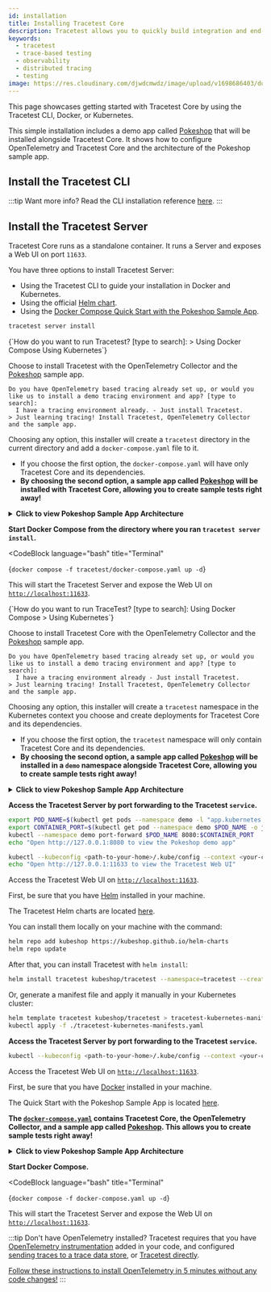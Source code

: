 ```yaml
---
id: installation
title: Installing Tracetest Core
description: Tracetest allows you to quickly build integration and end-to-end tests, powered by your OpenTelemetry traces.
keywords:
  - tracetest
  - trace-based testing
  - observability
  - distributed tracing
  - testing
image: https://res.cloudinary.com/djwdcmwdz/image/upload/v1698686403/docs/Blog_Thumbnail_14_rsvkmo.jpg
---
```



This page showcases getting started with Tracetest Core by using the Tracetest CLI, Docker, or Kubernetes.

This simple installation includes a demo app called [Pokeshop](/live-examples/pokeshop/overview.md) that will be installed alongside Tracetest Core. It shows how to configure OpenTelemetry and Tracetest Core and the architecture of the Pokeshop sample app.

## Install the Tracetest CLI

<GtagInstallCliTabs></GtagInstallCliTabs>

:::tip Want more info?
Read the CLI installation reference [here](/cli/cli-installation-reference.md).
:::

## Install the Tracetest Server

Tracetest Core runs as a standalone container. It runs a Server and exposes a Web UI on port `11633`.

You have three options to install Tracetest Server:

- Using the Tracetest CLI to guide your installation in Docker and Kubernetes.
- Using the official [Helm chart](https://github.com/kubeshop/helm-charts/tree/main/charts/tracetest).
- Using the [Docker Compose Quick Start with the Pokeshop Sample App](https://github.com/kubeshop/tracetest/tree/main/examples/quick-start-pokeshop).

<Tabs groupId="installation">
  <TabItem value="cli" label="Tracetest CLI" default>

```bash title="Terminal"
tracetest server install
```

<Tabs groupId="container-orchestrators">
  <TabItem value="docker-compose" label="Docker Compose" default>
    <CodeBlock
        language="text"
        title="Terminal"
    >
    {`How do you want to run Tracetest? [type to search]:
> Using Docker Compose
  Using Kubernetes`}
    </CodeBlock>

Choose to install Tracetest with the OpenTelemetry Collector and the [Pokeshop](/live-examples/pokeshop/overview.md) sample app.

```text title="Expected output:"
Do you have OpenTelemetry based tracing already set up, or would you like us to install a demo tracing environment and app? [type to search]: 
  I have a tracing environment already. - Just install Tracetest.
> Just learning tracing! Install Tracetest, OpenTelemetry Collector and the sample app.
```

Choosing any option, this installer will create a `tracetest` directory in the current directory and add a `docker-compose.yaml` file to it.

- If you choose the first option, the `docker-compose.yaml` will have only Tracetest Core and its dependencies.
- **By choosing the second option, a sample app called [Pokeshop](/live-examples/pokeshop/overview.md) will be installed with Tracetest Core, allowing you to create sample tests right away!**

<details>
  <summary>
    <b>Click to view Pokeshop Sample App Architecture</b>
  </summary>

Here's the Architecture of the Pokeshop Sample App:

- an **API** that serves client requests,
- a **Worker** who deals with background processes.

The communication between the API and Worker is made using a `RabbitMQ` queue, and both services emit telemetry data to OpenTelemetry Collector and communicate with a Postgres database.

Tracetest triggers tests against the Node.js API.

```mermaid
flowchart TD
    A[(Redis)]
    B[(Postgres)]
    C(Node.js API)
    D(RabbitMQ)
    E(Worker)
    F(OpenTelemetry Collector)
    G(Tracetest)

    G --> C
    F --> G
    C --> A
    C --> B
    C --> D
    D --> E
    E --> B
    C --> F
    E --> F
    
    
```
</details>

**Start Docker Compose from the directory where you ran `tracetest server install`.**

<CodeBlock
  language="bash"
  title="Terminal"
>
{`docker compose -f tracetest/docker-compose.yaml up -d`}
</CodeBlock>

This will start the Tracetest Server and expose the Web UI on [`http://localhost:11633`](http://localhost:11633).

  </TabItem>
  <TabItem value="kubernetes" label="Kubernetes">
    <CodeBlock
        language="text"
        title="Terminal"
    >
    {`How do you want to run TraceTest? [type to search]:
  Using Docker Compose
> Using Kubernetes`}
    </CodeBlock>

Choose to install Tracetest Core with the OpenTelemetry Collector and the [Pokeshop](/live-examples/pokeshop/overview.md) sample app.

```text title="Expected output:"
Do you have OpenTelemetry based tracing already set up, or would you like us to install a demo tracing environment and app? [type to search]: 
  I have a tracing environment already - Just install Tracetest.
> Just learning tracing! Install Tracetest, OpenTelemetry Collector and the sample app.
```

Choosing any option, this installer will create a `tracetest` namespace in the Kubernetes context you choose and create deployments for Tracetest Core and its dependencies.

- If you choose the first option, the `tracetest` namespace will only contain Tracetest Core and its dependencies.
- **By choosing the second option, a sample app called [Pokeshop](/live-examples/pokeshop/overview.md) will be installed in a `demo` namespace alongside Tracetest Core, allowing you to create sample tests right away!**

<details>
  <summary>
    <b>Click to view Pokeshop Sample App Architecture</b>
  </summary>

Here's the Architecture of the Pokeshop Sample App:

- an **API** that serves client requests,
- a **Worker** who deals with background processes.

The communication between the API and Worker is made using a `RabbitMQ` queue, and both services emit telemetry data to OpenTelemetry Collector and communicate with a Postgres database.

Tracetest triggers tests against the Node.js API.

```mermaid
flowchart TD
    A[(Redis)]
    B[(Postgres)]
    C(Node.js API)
    D(RabbitMQ)
    E(Worker)
    F(OpenTelemetry Collector)
    G(Tracetest)

    G --> C
    F --> G
    C --> A
    C --> B
    C --> D
    D --> E
    E --> B
    C --> F
    E --> F
    
    
```
</details>

**Access the Tracetest Server by port forwarding to the Tracetest `service`.**

```bash title=Terminal
export POD_NAME=$(kubectl get pods --namespace demo -l "app.kubernetes.io/name=pokemon-api,app.kubernetes.io/instance=demo" -o jsonpath="{.items[0].metadata.name}")
export CONTAINER_PORT=$(kubectl get pod --namespace demo $POD_NAME -o jsonpath="{.spec.containers[0].ports[0].containerPort}")
kubectl --namespace demo port-forward $POD_NAME 8080:$CONTAINER_PORT
echo "Open http://127.0.0.1:8080 to view the Pokeshop demo app"

kubectl --kubeconfig <path-to-your-home>/.kube/config --context <your-cluster-context> --namespace tracetest port-forward svc/tracetest 11633
echo "Open http://127.0.0.1:11633 to view the Tracetest Web UI"
```

Access the Tracetest Web UI on [`http://localhost:11633`](http://localhost:11633).

  </TabItem>
</Tabs>

  </TabItem>
  <TabItem value="helm" label="Helm Chart">

First, be sure that you have [Helm](https://helm.sh/) installed in your machine.

The Tracetest Helm charts are located [here](https://github.com/kubeshop/helm-charts/tree/main/charts/tracetest).

You can install them locally on your machine with the command:

```bash title=Terminal
helm repo add kubeshop https://kubeshop.github.io/helm-charts
helm repo update
```

After that, you can install Tracetest with `helm install`:

```bash title=Terminal
helm install tracetest kubeshop/tracetest --namespace=tracetest --create-namespace
```

Or, generate a manifest file and apply it manually in your Kubernetes cluster:

```bash title=Terminal
helm template tracetest kubeshop/tracetest > tracetest-kubernetes-manifests.yaml
kubectl apply -f ./tracetest-kubernetes-manifests.yaml
```

**Access the Tracetest Server by port forwarding to the Tracetest `service`.**

```bash title=Terminal
kubectl --kubeconfig <path-to-your-home>/.kube/config --context <your-cluster-context> --namespace tracetest port-forward svc/tracetest 11633
```

Access the Tracetest Web UI on [`http://localhost:11633`](http://localhost:11633).

  </TabItem>
  <TabItem value="docker-compose" label="Docker Compose">

First, be sure that you have [Docker](https://docker.com/) installed in your machine.

The Quick Start with the Pokeshop Sample App is located [here](https://github.com/kubeshop/tracetest/tree/main/examples/quick-start-pokeshop).

**The [`docker-compose.yaml`](https://github.com/kubeshop/tracetest/blob/main/examples/quick-start-pokeshop/docker-compose.yml) contains Tracetest Core, the OpenTelemetry Collector, and a sample app called [Pokeshop](/live-examples/pokeshop/overview.md). This allows you to create sample tests right away!**

<details>
  <summary>
    <b>Click to view Pokeshop Sample App Architecture</b>
  </summary>

Here's the Architecture of the Pokeshop Sample App:

- an **API** that serves client requests,
- a **Worker** who deals with background processes.

The communication between the API and Worker is made using a `RabbitMQ` queue, and both services emit telemetry data to OpenTelemetry Collector and communicate with a Postgres database.

Tracetest triggers tests against the Node.js API.

```mermaid
flowchart TD
    A[(Redis)]
    B[(Postgres)]
    C(Node.js API)
    D(RabbitMQ)
    E(Worker)
    F(OpenTelemetry Collector)
    G(Tracetest)

    G --> C
    F --> G
    C --> A
    C --> B
    C --> D
    D --> E
    E --> B
    C --> F
    E --> F
    
    
```
</details>

**Start Docker Compose.**

<CodeBlock
  language="bash"
  title="Terminal"
>
{`docker compose -f docker-compose.yaml up -d`}
</CodeBlock>

This will start the Tracetest Server and expose the Web UI on [`http://localhost:11633`](http://localhost:11633).

  </TabItem>
</Tabs>

:::tip Don't have OpenTelemetry installed?
Tracetest requires that you have [OpenTelemetry instrumentation](https://opentelemetry.io/docs/instrumentation/) added in your code, and configured [sending traces to a trace data store](/configuration/connecting-to-data-stores/jaeger.md), or [Tracetest directly](/configuration/connecting-to-data-stores/opentelemetry-collector.md).

[Follow these instructions to install OpenTelemetry in 5 minutes without any code changes!](/getting-started/no-otel.mdx)
:::
